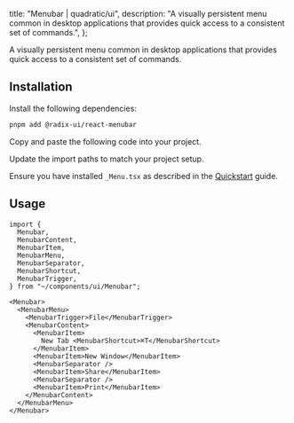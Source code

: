 
  title: "Menubar | quadratic/ui",
  description: "A visually persistent menu common in desktop applications that provides quick access to a consistent set of commands.",
};

<Title>Menubar</Title>
<Description>A visually persistent menu common in desktop applications that provides quick access to a consistent set of commands.</Description>
<ComponentPreview id="menubar" />

## Installation
<Steps>

<StepTitle>Install the following dependencies:</StepTitle>
<StepContent>
```bash
pnpm add @radix-ui/react-menubar
```
</StepContent>

<StepTitle>Copy and paste the following code into your project.</StepTitle>
<StepContent>
<FileSource id="menubar" />
</StepContent>

<StepTitle>Update the import paths to match your project setup.</StepTitle>

<StepTitle>Ensure you have installed `_Menu.tsx` as described in the [Quickstart](/docs/getting-started/guides/quickstart) guide.</StepTitle>

</Steps>

## Usage
```tsx
import {
  Menubar,
  MenubarContent,
  MenubarItem,
  MenubarMenu,
  MenubarSeparator,
  MenubarShortcut,
  MenubarTrigger,
} from "~/components/ui/Menubar";
```
```tsx
<Menubar>
  <MenubarMenu>
    <MenubarTrigger>File</MenubarTrigger>
    <MenubarContent>
      <MenubarItem>
        New Tab <MenubarShortcut>⌘T</MenubarShortcut>
      </MenubarItem>
      <MenubarItem>New Window</MenubarItem>
      <MenubarSeparator />
      <MenubarItem>Share</MenubarItem>
      <MenubarSeparator />
      <MenubarItem>Print</MenubarItem>
    </MenubarContent>
  </MenubarMenu>
</Menubar>
```

<Footer previousLabel="Label" previousHref="/docs/components/primitives/label" nextLabel="Navigation Menu" nextHref="/docs/components/primitives/navigation-menu" />
